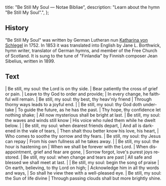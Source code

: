   title: "Be Still My Soul — Notae Bibliae",
  description: "Learn about the hymn \"Be Still My Soul\".",
};

<Initial text="Be Still My Soul" />

## History

"Be Still My Soul" was written by German Lutheran nun [Ka­tha­ri­na von Schle­gel](/liturgy/music/composers/katharina-von-schlegel) in 1752. In 1853 it was translated into English by Jane L. Borth­wick, hymn writer, translator of German hymns, and member of the Free Church of Scotland. It is sung to the tune of "Finlandia" by Finnish composer Jean Sibelius, written in 1899.

## Text

<Poetry>
|  Be still, my soul: the Lord is on thy side.
|  Bear pa­tient­ly the cross of grief or pain.
|  Leave to thy God to or­der and pro­vide;
|  In ev­ery change, he faith­ful will re­main.
|  Be still, my soul: thy best, thy heav'nly friend
|  Through thor­ny ways leads to a joy­ful end.
|
|  Be still, my soul: thy God doth un­der­take
|  To guide the fu­ture, as he has the past.
|  Thy hope, thy con­fi­dence let no­thing shake;
|  All now mys­te­ri­ous shall be bright at last.
|  Be still, my soul: the waves and winds still know
|  His voice who ruled them while he dwelt be­low.
|
|  Be still, my soul: when dear­est friends de­part,
|  And all is dark­ened in the vale of tears,
|  Then shalt thou bet­ter know his love, his heart,
|  Who comes to soothe thy sor­row and thy fears.
|  Be still, my soul: thy Je­sus can re­pay
|  From his own full­ness all he takes away.
|
|  Be still, my soul: the hour is hast­en­ing on
|  When we shall be for­ev­er with the Lord.
|  When dis­ap­point­ment, grief and fear are gone,
|  Sorrow for­got, love's pur­est joys re­stored.
|  Be still, my soul: when change and tears are past
|  All safe and bless­ed we shall meet at last.
|
|  Be still, my soul: be­gin the song of praise
|  On earth, be­liev­ing, to thy Lord on high;
|  Acknowledge him in all thy words and ways,
|  So shall he view thee with a well-pleased eye.
|  Be still, my soul: the Sun of life di­vine
|  Through pass­ing clouds shall but more bright­ly shine.
</Poetry>
